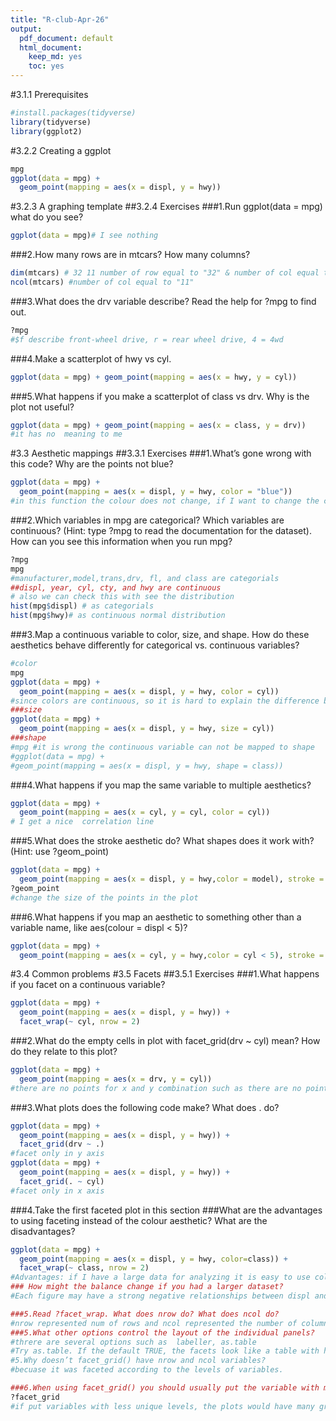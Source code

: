 ```yaml
---
title: "R-club-Apr-26"
output:
  pdf_document: default
  html_document:
    keep_md: yes
    toc: yes
---
```

#3.1.1 Prerequisites
```r
#install.packages(tidyverse)
library(tidyverse)
library(ggplot2)
```
#3.2.2 Creating a ggplot
```r
mpg
ggplot(data = mpg) + 
  geom_point(mapping = aes(x = displ, y = hwy))
```
#3.2.3 A graphing template
##3.2.4 Exercises
###1.Run ggplot(data = mpg) what do you see?
```r
ggplot(data = mpg)# I see nothing
```
###2.How many rows are in mtcars? How many columns?
```r
dim(mtcars) # 32 11 number of row equal to "32" & number of col equal to "11"
ncol(mtcars) #number of col equal to "11"
```
###3.What does the drv variable describe? Read the help for ?mpg to find out.
```r
?mpg
#$f describe front-wheel drive, r = rear wheel drive, 4 = 4wd
```
###4.Make a scatterplot of hwy vs cyl.
```r
ggplot(data = mpg) + geom_point(mapping = aes(x = hwy, y = cyl))
```
###5.What happens if you make a scatterplot of class vs drv. Why is the plot not useful?
```r
ggplot(data = mpg) + geom_point(mapping = aes(x = class, y = drv)) 
#it has no  meaning to me
```
#3.3 Aesthetic mappings
##3.3.1 Exercises
###1.What’s gone wrong with this code? Why are the points not blue?
```r
ggplot(data = mpg) + 
  geom_point(mapping = aes(x = displ, y = hwy, color = "blue"))
#in this function the colour does not change, if I want to change the color it must not be in aes()
```
###2.Which variables in mpg are categorical? Which variables are continuous? (Hint: type ?mpg to read the documentation for the dataset). How can you see this information when you run mpg?
```r
?mpg
mpg
#manufacturer,model,trans,drv, fl, and class are categorials
##displ, year, cyl, cty, and hwy are continuous
# also we can check this with see the distribution 
hist(mpg$displ) # as categorials
hist(mpg$hwy)# as continuous normal distribution
```
###3.Map a continuous variable to color, size, and shape. How do these aesthetics behave differently for categorical vs. continuous variables?
```r
#color
mpg
ggplot(data = mpg) + 
  geom_point(mapping = aes(x = displ, y = hwy, color = cyl))
#since colors are continuous, so it is hard to explain the difference between continuous variables
###size
ggplot(data = mpg) + 
  geom_point(mapping = aes(x = displ, y = hwy, size = cyl))
###shape
#mpg #it is wrong the continuous variable can not be mapped to shape
#ggplot(data = mpg) + 
#geom_point(mapping = aes(x = displ, y = hwy, shape = class))
```
###4.What happens if you map the same variable to multiple aesthetics?
```r
ggplot(data = mpg) + 
  geom_point(mapping = aes(x = cyl, y = cyl, color = cyl))
# I get a nice  correlation line
```
###5.What does the stroke aesthetic do? What shapes does it work with? (Hint: use ?geom_point)
```r
ggplot(data = mpg) + 
  geom_point(mapping = aes(x = displ, y = hwy,color = model), stroke = 1)
?geom_point
#change the size of the points in the plot
```
###6.What happens if you map an aesthetic to something other than a variable name, like aes(colour = displ < 5)?
```r
ggplot(data = mpg) + 
  geom_point(mapping = aes(x = cyl, y = hwy,color = cyl < 5), stroke = 1)
```
#3.4 Common problems
#3.5 Facets
##3.5.1 Exercises
###1.What happens if you facet on a continuous variable?
```r
ggplot(data = mpg) + 
  geom_point(mapping = aes(x = displ, y = hwy)) + 
  facet_wrap(~ cyl, nrow = 2)
```
###2.What do the empty cells in plot with facet_grid(drv ~ cyl) mean? How do they relate to this plot?
```r
ggplot(data = mpg) + 
  geom_point(mapping = aes(x = drv, y = cyl))
#there are no points for x and y combination such as there are no points fordrv= 4 and cyl=5
```
###3.What plots does the following code make? What does . do?
```r
ggplot(data = mpg) + 
  geom_point(mapping = aes(x = displ, y = hwy)) +
  facet_grid(drv ~ .)
#facet only in y axis
ggplot(data = mpg) + 
  geom_point(mapping = aes(x = displ, y = hwy)) +
  facet_grid(. ~ cyl)
#facet only in x axis
```
###4.Take the first faceted plot in this section
###What are the advantages to using faceting instead of the colour aesthetic? What are the disadvantages?
```r
ggplot(data = mpg) + 
  geom_point(mapping = aes(x = displ, y = hwy, color=class)) + 
  facet_wrap(~ class, nrow = 2)
#Advantages: if I have a large data for analyzing it is easy to use colour as we can see in this function. also this function give us more information #disadvantages: becuase we don't have a largest dataset there is no strong negative relationship between displ and hwy
### How might the balance change if you had a larger dataset?
#Each figure may have a strong negative relationships between displ and hwy.

###5.Read ?facet_wrap. What does nrow do? What does ncol do? 
#nrow represented num of rows and ncol represented the number of columns in facet_warp.
###5.What other options control the layout of the individual panels? 
#threre are several options such as  labeller, as.table
#Try as.table. If the default TRUE, the facets look like a table with highest values at the bottom-right. If FALSE, the facets look like a plot with the highest value at the top-right.
#5.Why doesn’t facet_grid() have nrow and ncol variables?
#becuase it was faceted according to the levels of variables.

###6.When using facet_grid() you should usually put the variable with more unique levels in the columns. Why?
?facet_grid
#if put variables with less unique levels, the plots would have many grids so it would not be appropriate for understanding.
```